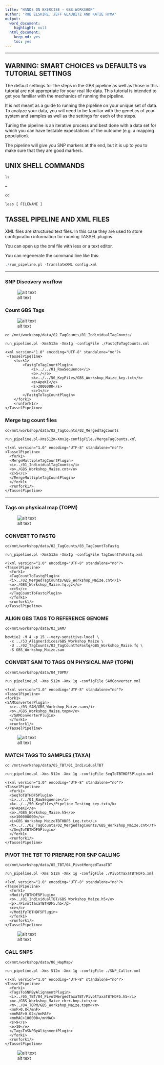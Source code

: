 ```yaml
---
title: "HANDS ON EXERCISE – GBS WORKSHOP"
author: "ROB ELSHIRE, JEFF GLAUBITZ AND KATIE HYMA"
output:
  word_document:
    highlight: null
  html_document:
    keep_md: yes
    toc: yes
---
```


******

<!-- ---------------------- Page 2------------------------ -->
WARNING: SMART CHOICES vs DEFAULTS vs TUTORIAL SETTINGS
----------------------



The default settings for the steps in the GBS pipeline as well as
those in this tutorial are not appropriate for your real life data.
This tutorial is intended to get you familiar with the mechanics of
running the pipeline. 

It is not meant as a guide to running the pipeline on your unique set of data. To analyze your data, you will need to be familiar with the genetics of your system and samples as well as the settings for each of the steps. 

Tuning the pipeline is an iterative process and best done with a data set for which you can have testable expectations of the outcome (e.g. a
mapping population). 

The pipeline will give you SNP markers at the end, but it is up to you to make sure that they are good markers.


<!-- ---------------------- Page 3------------------------ -->
## UNIX SHELL COMMANDS


```r
ls
```
–

```r
cd
```

```r
less [ FILENAME ]
```


<!-- ---------------------- Page 4------------------------ -->
## TASSEL PIPELINE AND XML FILES

XML files are structured text files. In this case they are used to store
configuration information for running TASSEL plugins.

You can open up the xml file with less or a text editor.

You can regenerate the command line like this:

```r
./run_pipeline.pl -translateXML config.xml
```


******

<!-- ---------------------- Page 5------------------------ -->
### SNP Discovery worflow

![alt text](images/flowDiagram.jpg)

<!-- --------------------- Page 6,7----------------------- -->
### Count GBS Tags

![alt text](images/flowDiagram_tagCounts.jpg)

<!-- 
## Fixing xml snippets...
perl -ne 'if(m/(\>|^$)/){print} else {s/\n//g; print}' [FILE] 
-->

```
cd /mnt/workshop/data/02_TagCounts/01_IndividualTagCounts/
  
run_pipeline.pl -Xms512m -Xmx1g -configFile ./FastqToTagCounts.xml

<xml version="1.0" encoding="UTF-8" standalone="no"?>
 <TasselPipeline>
    <fork1>
        <FastqToTagCountPlugin>
            <i>../../01_RawSequence</i>
            <o>./</o>
            <k>../../50_KeyFiles/GBS_Workshop_Maize_key.txt</k>
            <e>ApeKI</e>
            <s>3000000</s>
            <c>1</c>
        </FastqToTagCountPlugin>
    </fork1>
    <runfork1/>
</TasselPipeline>
```

<!-- ---------------------- Page 8------------------------ -->
### Merge tag count files

```
cd/mnt/workshop/data/02_TagCounts/02_MergedTagCounts

run_pipeline.pl-Xms512m-Xmx1g-configFile./MergeTagCounts.xml

<?xml version="1.0" encoding="UTF-8" standalone="no"?>
<TasselPipeline>
  <fork1>
  <MergeMultipleTagCountPlugin>
  <i>../01_IndividualTagCounts</i>
  <o>./GBS_Workshop_Maize.cnt</o>
  <c>5</c>
  </MergeMultipleTagCountPlugin>
  </fork1>
  <runfork1/>
</TasselPipeline>
```

******

<!-- ---------------------- Page 9------------------------ -->
### Tags on physical map (TOPM)

![alt text](images/flowDiagram_topm.jpg)


<!-- ---------------------- Page 10----------------------- -->
### CONVERT TO FASTQ

```
cd/mnt/workshop/data/02_TagCounts/03_TagCountToFastq

run_pipeline.pl -Xms512m -Xmx1g -configFile TagCountToFastq.xml

<?xml version="1.0" encoding="UTF-8" standalone="no"?>
<TasselPipeline>
  <fork1>
  <TagCountToFastqPlugin>
  <i>../02_MergedTagCounts/GBS_Workshop_Maize.cnt</i>
  <o>./GBS_Workshop_Maize.fq.gz</o>
  <c>5</c>
  </TagCountToFastqPlugin>
  </fork1>
  <runfork1/>
</TasselPipeline>
```

<!-- ---------------------- Page 11----------------------- -->
### ALIGN GBS TAGS TO REFERENCE GENOME

```
cd/mnt/workshop/data/03_SAM/

bowtie2 -M 4 -p 15 --very-sensitive-local \
  -x ../53_AlignerIdices/GBS_Workshop_Maize \
  -U ../02_TagCounts/03_TagCountToFastq/GBS_Workshop_Maize.fq \
  -S GBS_Workshop_Maize.sam
```

<!-- ---------------------- Page 12----------------------- -->
### CONVERT SAM TO TAGS ON PHYSICAL MAP (TOPM)

```
cd/mnt/workshop/data/04_TOPM/

run_pipeline.pl -Xms 512m -Xmx 1g -configFile SAMConverter.xml

<?xml version="1.0" encoding="UTF-8" standalone="no"?>
<TasselPipeline>
<fork1>
<SAMConverterPlugin>
  <i>../03_SAM/GBS_Workshop_Maize.sam</i>
  <o>./GBS_Workshop_Maize.topm</o>
  </SAMConverterPlugin>
  </fork1>
  <runfork1/>
</TasselPipeline>
```

<!-- ---------------------- Page 13----------------------- -->

![alt text](images/SnipImage_tagsByTaxa.jpg)


<!-- ---------------------- Page 14----------------------- -->
### MATCH TAGS TO SAMPLES (TAXA)


```
cd /mnt/workshop/data/05_TBT/01_IndividualTBT

run_pipeline.pl -Xms 512m -Xmx 1g -configFile SeqToTBTHDF5Plugin.xml

<?xml version="1.0" encoding="UTF-8" standalone="no"?>
<TasselPipeline>
  <fork1>
  <SeqToTBTHDF5Plugin>
  <i>../../01_RawSequence</i>
  <k>../../50_KeyFiles/Pipeline_Testing_key.txt</k>
  <e>ApeKI</e>
  <o>./GBS_Workshop_Maize.h5</o>
  <s>100000000</s>
  <L>GBS_Workshop_MaizeTBTHDF5_Log.txt</L>
  <t>../../02_TagCounts/02_MergedTagCounts/GBS_Workshop_Maize.cnt</t>
  </SeqToTBTHDF5Plugin>
  </fork1>
  <runfork1/>
</TasselPipeline>
```

<!-- ---------------------- Page 15----------------------- -->
### PIVOT THE TBT TO PREPARE FOR SNP CALLING

```
cd/mnt/workshop/data/05_TBT/04_PivotMergedTaxaTBT

run_pipeline.pl -Xms 512m -Xmx 1g -configFile ./PivotTaxaTBTHDF5.xml

<?xml version="1.0" encoding="UTF-8" standalone="no"?>
<TasselPipeline>
  <fork1>
  <ModifyTBTHDF5Plugin>
  <o>../01_IndividualTBT/GBS_Workshop_Maize.h5</o>
  <p>./PivotTaxaTBTHDF5.h5</p>
  <c></c>
  </ModifyTBTHDF5Plugin>
  </fork1>
  <runfork1/>
</TasselPipeline>

```

<!-- ---------------------- Page 16----------------------- -->

![alt text](images/SnipImage_SNPCaller.jpg)

<!-- ---------------------- Page 17----------------------- -->
### CALL SNPS

```
cd/mnt/workshop/data/06_HapMap/

run_pipeline.pl -Xms 512m -Xmx 1g -configFile ./SNP_Caller.xml

<?xml version="1.0" encoding="UTF-8" standalone="no"?>
<TasselPipeline>
  <fork1>
  <TagsToSNPByAlignmentPlugin>
  <i>../05_TBT/04_PivotMergedTaxaTBT/PivotTaxaTBTHDF5.h5</i>
  <o>./GBS_Workshop_Maize_chr+.hmp.txt</o>
  <m>../04_TOPM/GBS_Workshop_Maize.topm</m>
  <mnF>0.8</mnF>
  <mnMAF>0.02</mnMAF>
  <mnMAC>100000</mnMAC>
  <s>9</s>
  <e>10</e>
  </TagsToSNPByAlignmentPlugin>
  </fork1>
  <runfork1/>
</TasselPipeline>
```

<!-- ---------------------- Page 17----------------------- -->

![alt text](images/SnipImage_genotypes.jpg)
